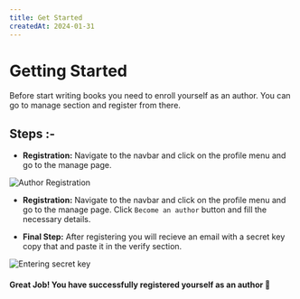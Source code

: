 ```yaml
---
title: Get Started
createdAt: 2024-01-31
---
```


# Getting Started

Before start writing books you need to enroll yourself as an author. You can go to manage section and register from there.

## Steps :-

- **Registration:** Navigate to the navbar and click on the profile menu and go to the manage page.

![Author Registration](/author-reg.png)

- **Registration:** Navigate to the navbar and click on the profile menu and go to the manage page. Click `Become an author` button and fill the necessary details.

- **Final Step:** After registering you will recieve an email with a secret key copy that and paste it in the verify section.

![Entering secret key](/author-reg-key.png)

#### Great Job! You have successfully registered yourself as an author 🎉
